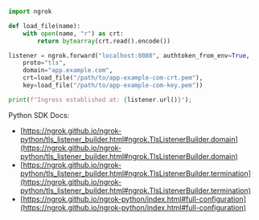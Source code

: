 ```python
import ngrok

def load_file(name):
    with open(name, "r") as crt:
        return bytearray(crt.read().encode())

listener = ngrok.forward("localhost:8080", authtoken_from_env=True,
    proto="tls",
    domain="app.example.com",
    crt=load_file("/path/to/app-example-com-crt.pem"),
    key=load_file("/path/to/app-example-com-key.pem"))

print(f"Ingress established at: {listener.url()}");
```

Python SDK Docs:

- [https://ngrok.github.io/ngrok-python/tls_listener_builder.html#ngrok.TlsListenerBuilder.domain](https://ngrok.github.io/ngrok-python/tls_listener_builder.html#ngrok.TlsListenerBuilder.domain)
- [https://ngrok.github.io/ngrok-python/tls_listener_builder.html#ngrok.TlsListenerBuilder.termination](https://ngrok.github.io/ngrok-python/tls_listener_builder.html#ngrok.TlsListenerBuilder.termination)
- [https://ngrok.github.io/ngrok-python/index.html#full-configuration](https://ngrok.github.io/ngrok-python/index.html#full-configuration)
